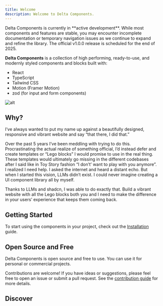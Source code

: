 ```yaml
---
title: Welcome
description: Welcome to Delta Components.
---
```


<Admonition type="info" title="Project Status">
  Delta Components is currently in **active development**. While most components and features are stable, you may encounter incomplete documentation or temporary navigation issues as we continue to expand and refine the library. The official v1.0.0 release is scheduled for the end of 2025.
</Admonition>

**Delta Components** is a collection of high performing, ready-to-use, and modernly styled components and blocks built with:

- React
- TypeScript
- Tailwind CSS
- Motion (Framer Motion)
- zod (for input and form components)

![alt](/images/shadcn.webp)

## Why?

I’ve always wanted to put my name up against a beautifully designed, responsive and vibrant website and say “that there, I did that.”

Over the past 5 years I’ve been meddling with trying to do this. Procrastinating the actual realize of something official, I’d instead defer and create templates or “Lego blocks” I would promise to use in the real thing. These templates would ultimately go missing in the different codebases after I said like in Toy Story fashion “I don’t’ want to play with you anymore”. I realized I need help. I asked the internet and heard a distant echo. But when I started this vision, LLMs didn’t exist. I could never imagine creating a UI component library all by myself.

Thanks to LLMs and shadcn, I was able to do exactly that. Build a vibrant website with all the Lego blocks both you and I need to make the difference in your users’ experience that keeps them coming back.

## Getting Started

To start using the components in your project, check out the [Installation](/docs/installation) guide.

## Open Source and Free

Delta Components is open source and free to use. You can use it for personal or commercial projects.

Contributions are welcome! If you have ideas or suggestions, please feel free to open an issue or submit a pull request. See the [contribution guide](https://github.com/pprunty/deltacomponents.dev/blob/main/CONTRIBUTING.md) for more details.

## Discover

<Discover />
